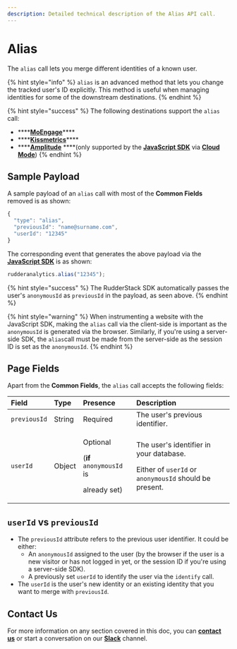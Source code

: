 ```yaml
---
description: Detailed technical description of the Alias API call.
---
```


# Alias

The `alias` call lets you merge different identities of a known user.

{% hint style="info" %}
`alias` is an advanced method that lets you change the tracked user's ID explicitly. This method is useful when managing identities for some of the downstream destinations.
{% endhint %}

{% hint style="success" %}
The following destinations support the `alias` call:

* \*\*\*\*[**MoEngage**](../../../destinations/marketing/moengage.md)\*\*\*\*
* \*\*\*\*[**Kissmetrics**](../../../destinations/analytics/kissmetrics.md)\*\*\*\*
* \*\*\*\*[**Amplitude**](../../../destinations/analytics/amplitude.md) ****\(only supported by the [**JavaScript SDK**](../../../stream-sources/rudderstack-sdk-integration-guides/rudderstack-javascript-sdk/) via [**Cloud Mode**](https://docs.rudderstack.com/connections/rudderstack-connection-modes#cloud-mode)\)
{% endhint %}

## Sample Payload

A sample payload of an `alias` call with most of the **Common Fields** removed is as shown:

```javascript
{
  "type": "alias",
  "previousId": "name@surname.com",
  "userId": "12345"
}
```

The corresponding event that generates the above payload via the [**JavaScript SDK**](../../../stream-sources/rudderstack-sdk-integration-guides/rudderstack-javascript-sdk/) is as shown:

```javascript
rudderanalytics.alias("12345");
```

{% hint style="success" %}
The RudderStack SDK automatically passes the user's `anonymousId` as `previousId` in the payload, as seen above.
{% endhint %}

{% hint style="warning" %}
When instrumenting a website with the JavaScript SDK, making the `alias` call via the client-side is important as the `anonymousId` is generated via the browser. Similarly, if you're using a server-side SDK, the `alias`call must be made from the server-side as the session ID is set as the `anonymousId`.
{% endhint %}

## Page Fields

Apart from the **Common Fields**, the `alias` call accepts the following fields:

<table>
  <thead>
    <tr>
      <th style="text-align:left"><b>Field</b>
      </th>
      <th style="text-align:left"><b>Type</b>
      </th>
      <th style="text-align:left"><b>Presence</b>
      </th>
      <th style="text-align:left"><b>Description</b>
      </th>
    </tr>
  </thead>
  <tbody>
    <tr>
      <td style="text-align:left"><code>previousId</code>
      </td>
      <td style="text-align:left">String</td>
      <td style="text-align:left">Required</td>
      <td style="text-align:left">The user&apos;s previous identifier.</td>
    </tr>
    <tr>
      <td style="text-align:left"><code>userId</code>
      </td>
      <td style="text-align:left">Object</td>
      <td style="text-align:left">
        <p>Optional</p>
        <p>(<b>if</b>  <code>anonymousId</code> is</p>
        <p>already set)</p>
      </td>
      <td style="text-align:left">
        <p>The user&apos;s identifier in your database.</p>
        <p>Either of <code>userId</code> or <code>anonymousId</code> should be present.</p>
      </td>
    </tr>
  </tbody>
</table>

## `userId` vs `previousId`

* The `previousId` attribute refers to the previous user identifier. It could be either: 
  * An `anonymousId` assigned to the user \(by the browser if the user is a new visitor or has not logged in yet, or the session ID if you're using a server-side SDK\). 
  * A previously set `userId` to identify the user via the `identify` call. 
* The `userId` is the user's new identity or an existing identity that you want to merge with `previousId`.

## Contact Us

For more information on any section covered in this doc, you can [**contact us**](mailto:%20docs@rudderstack.com) or start a conversation on our [**Slack**](https://resources.rudderstack.com/join-rudderstack-slack) channel.

